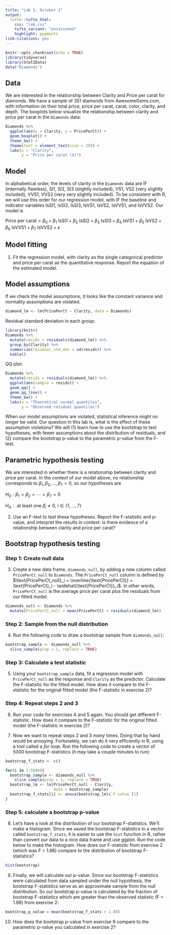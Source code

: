 ```yaml
---
title: "Lab 5, October 1"
output: 
  tufte::tufte_html:
    css: "lab.css"
    tufte_variant: "envisioned"
    highlight: pygments
link-citations: yes
---
```


```r
knitr::opts_chunk$set(echo = TRUE)
library(tidyverse)
library(Stat2Data)
data("Diamonds")
```

## Data

We are interested in the relationship between Clarity and Price per carat for diamonds. We have a sample of 351 diamonds from AwesomeGems.com, with information on their total price, price per carat, carat, color, clarity, and depth. The boxplots below visualize the relationship between clarity and price per carat in the `Diamonds` data:

```r
Diamonds %>%
  ggplot(aes(x = Clarity, y = PricePerCt)) +
  geom_boxplot() +
  theme_bw() +
  theme(text = element_text(size = 20)) +
  labs(x = "Clarity", 
       y = "Price per carat ($)")
``` 

## Model

In alphabetical order, the levels of clarity in the `Diamonds` data are IF (internally flawless), SI1, SI2, SI3 (slightly included),  VS1, VS2 (very slightly included), VVS1, VVS2 (very very slightly included). To be consistent with R, we will use this order for our regression model, with IF the baseline and indicator variables IsSI1, IsSI2, IsSI3, IsVS1, IsVS2, IsVVS1, and IsVVS2. Our model is

$\text{Price per carat} = \beta_0 + \beta_1 \ \text{IsSI1} + \beta_2 \ \text{IsSI2} + \beta_3 \ \text{IsSI3} + \beta_4 \ \text{IsVS1} + \beta_5 \ \text{IsVS2} + \beta_6 \ \text{IsVVS1} + \beta_7 \ \text{IsVVS2} + \varepsilon$

## Model fitting

1. Fit the regression model, with clarity as the single categorical predictor and price per carat as the quantitative response. Report the equation of the estimated model.

## Model assumptions

If we check the model assumptions, it looks like the constant variance and normality assumptions are violated.

```r
diamond_lm <- lm(PricePerCt ~ Clarity, data = Diamonds)
```

Residual standard deviation in each group:

```r
library(knitr)
Diamonds %>%
  mutate(resids = residuals(diamond_lm)) %>%
  group_by(Clarity) %>%
  summarize(residual_std_dev = sd(resids)) %>%
  kable()
```

QQ plot:

```r
Diamonds %>%
  mutate(resids = residuals(diamond_lm)) %>%
  ggplot(aes(sample = resids)) +
  geom_qq() +
  geom_qq_line() +
  theme_bw() +
  labs(x = "Theoretical normal quantiles", 
       y = "Observed residual quantiles")
```

When our model assumptions are violated, statistical inference might no longer be valid. Our question in this lab is, what is the effect of these assumption violations? We will (1) learn how to use the bootstrap to test hypotheses, with fewer assumptions about the distribution of residuals, and (2) compare the bootstrap p-value to the parametric p-value from the F-test.

## Parametric hypothesis testing

We are interested in whether there is a relationship between clarity and price per carat. In the context of our model above, no relationship corresponds to $\beta_1, \beta_2,...,\beta_7 = 0$, so our hypotheses are

$H_0: \beta_1 = \beta_2 = \cdots = \beta_7 = 0$

$H_A: \text{ at least one } \beta_i \neq 0, \ i \in \{1,...,7\}$

2. Use an F-test to test these hypotheses. Report the F-statistic and p-value, and interpret the results in context: is there evidence of a relationship between clarity and price per carat?

## Bootstrap hypothesis testing

### Step 1: Create null data

3. Create a new data frame, `diamonds_null`, by adding a new column called `PricePerCt_null` to `Diamonds`. The `PricePerCt_null` column is defined by $\text{PricePerCt_null}_i = \overline{\text{PricePerCt}} + \text{PricePerCt}_i - \widehat{\text{PricePerCt}}_i$. In other words, `PricePerCt_null` is the average price per carat plus the residuals from our fitted model.

```r
diamonds_null <- Diamonds %>%
  mutate(PricePerCt_null = mean(PricePerCt) + residuals(diamond_lm))
```

### Step 2: Sample from the null distribution

4. Run the following code to draw a bootstrap sample from `diamonds_null`:

```r
bootstrap_sample <- diamonds_null %>%
  slice_sample(prop = 1, replace = TRUE)
```

### Step 3: Calculate a test statistic

5. Using your `bootstrap_sample` data, fit a regression model with `PricePerCt_null` as the response and `Clarity` as the predictor. Calculate the F-statistic for the fitted model. How does it compare to the F-statistic for the original fitted model (the F-statistic in exercise 2)?

### Step 4: Repeat steps 2 and 3

6. Run your code for exercises 4 and 5 again. You should get different F-statistic. How does it compare to the F-statistic for the original fitted model (the F-statistic in exercise 2)?

7. Now we want to repeat steps 2 and 3 *many* times. Doing that by hand would be annoying. Fortunately, we can do it very efficiently in R, using a tool called a *for loop*. Run the following code to create a vector of 5000 bootstrap F-statistics (it may take a couple minutes to run):

```r
bootstrap_f_stats <- c()

for(i in 1:5000){
  bootstrap_sample <- diamonds_null %>%
    slice_sample(prop = 1, replace = TRUE)
  bootstrap_lm <- lm(PricePerCt_null ~ Clarity, 
                     data = bootstrap_sample)
  bootstrap_f_stats[i] <- anova(bootstrap_lm)$`F value`[1]
}
```

### Step 5: calculate a bootstrap p-value

8. Let's have a look at the distribution of our bootstrap F-statistics. We'll make a histogram. Since we saved the bootstrap F-statistics in a vector called `bootstrap_f_stats`, it is easier to use the `hist` function in R, rather than convert our data to a nice data frame and use ggplot. Run the code below to make the histogram. How does our F-statistic from exercise 2 (which was F = 1.88) compare to the distribution of bootstrap F-statistics? 

```r
hist(bootstrap)
```

9. Finally, we will calculate our p-value. Since our bootstrap F-statistics were calculated from data sampled under the null hypothesis, the bootstrap F-statistics serve as an approximate sample from the null distribution. So our bootstrap p-value is calculated by the fraction of bootstrap F-statistics which are greater than the observed statistic (F = 1.88) from exercise 2:

```r
bootstrap_p_value = mean(bootstrap_f_stats > 1.88)
```

10. How does the bootstrap p-value from exercise 9 compare to the parametric p-value you calculated in exercise 2?

